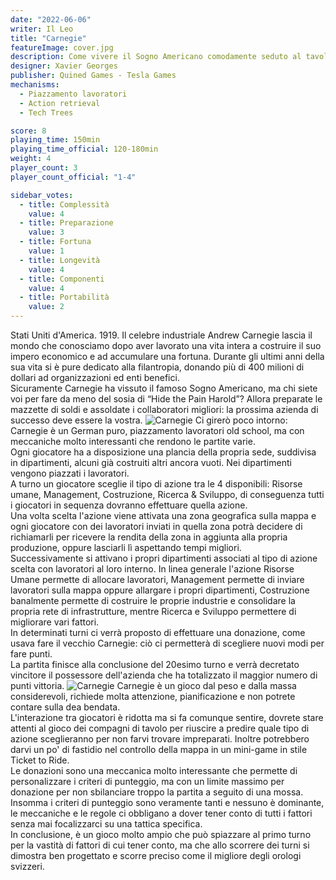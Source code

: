 ```yaml
---
date: "2022-06-06"
writer: Il Leo
title: "Carnegie"
featureImage: cover.jpg
description: Come vivere il Sogno Americano comodamente seduto al tavolo
designer: Xavier Georges
publisher: Quined Games - Tesla Games
mechanisms:
  - Piazzamento lavoratori
  - Action retrieval
  - Tech Trees

score: 8
playing_time: 150min
playing_time_official: 120-180min
weight: 4
player_count: 3
player_count_official: "1-4"

sidebar_votes:
  - title: Complessità
    value: 4
  - title: Preparazione
    value: 3
  - title: Fortuna
    value: 1
  - title: Longevità
    value: 4
  - title: Componenti
    value: 4
  - title: Portabilità
    value: 2
---
```


<Setting>
  Stati Uniti d'America. 1919. Il celebre industriale Andrew Carnegie lascia il
  mondo che conosciamo dopo aver lavorato una vita intera a costruire il suo
  impero economico e ad accumulare una fortuna. Durante gli ultimi anni della
  sua vita si è pure dedicato alla filantropia, donando più di 400 milioni di
  dollari ad organizzazioni ed enti benefici. <br />
  Sicuramente Carnegie ha vissuto il famoso Sogno Americano, ma chi siete voi per
  fare da meno del sosia di “Hide the Pain Harold”? Allora preparate le mazzette
  di soldi e assoldate i collaboratori migliori: la prossima azienda di successo
  deve essere la vostra.
</Setting>

<img src="./game1.jpg" alt="Carnegie" />

<Rules>
  Ci girerò poco intorno: Carnegie è un German puro, piazzamento lavoratori old
  school, ma con meccaniche molto interessanti che rendono le partite varie.
  <br />
  Ogni giocatore ha a disposizione una plancia della propria sede, suddivisa in
  dipartimenti, alcuni già costruiti altri ancora vuoti. Nei dipartimenti
  vengono piazzati i lavoratori.
  <br />
  A turno un giocatore sceglie il tipo di azione tra le 4 disponibili: Risorse
  umane, Management, Costruzione, Ricerca &amp; Sviluppo, di conseguenza tutti i
  giocatori in sequenza dovranno effettuare quella azione.
  <br />
  Una volta scelta l'azione viene attivata una zona geografica sulla mappa e
  ogni giocatore con dei lavoratori inviati in quella zona potrà decidere di
  richiamarli per ricevere la rendita della zona in aggiunta alla propria
  produzione, oppure lasciarli lì aspettando tempi migliori.
  <br />
  Successivamente si attivano i propri dipartimenti associati al tipo di azione
  scelta con lavoratori al loro interno. In linea generale l'azione Risorse
  Umane permette di allocare lavoratori, Management permette di inviare
  lavoratori sulla mappa oppure allargare i propri dipartimenti, Costruzione
  banalmente permette di costruire le proprie industrie e consolidare la propria
  rete di infrastrutture, mentre Ricerca e Sviluppo permettere di migliorare
  vari fattori.
  <br />
  In determinati turni ci verrà proposto di effettuare una donazione, come usava
  fare il vecchio Carnegie: ciò ci permetterà di scegliere nuovi modi per fare
  punti.
  <br />
  La partita finisce alla conclusione del 20esimo turno e verrà decretato
  vincitore il possessore dell'azienda che ha totalizzato il maggior numero di
  punti vittoria.
</Rules>

<img src="./game2.jpg" alt="Carnegie" />

<Feedback>
  Carnegie è un gioco dal peso e dalla massa considerevoli, richiede molta
  attenzione, pianificazione e non potrete contare sulla dea bendata.
  <br />
  L'interazione tra giocatori è ridotta ma si fa comunque sentire, dovrete stare
  attenti al gioco dei compagni di tavolo per riuscire a predire quale tipo di
  azione sceglieranno per non farvi trovare impreparati. Inoltre potrebbero
  darvi un po' di fastidio nel controllo della mappa in un mini-game in stile
  Ticket to Ride.
  <br />
  Le donazioni sono una meccanica molto interessante che permette di
  personalizzare i criteri di punteggio, ma con un limite massimo per donazione
  per non sbilanciare troppo la partita a seguito di una mossa.
  <br />
  Insomma i criteri di punteggio sono veramente tanti e nessuno è dominante, le
  meccaniche e le regole ci obbligano a dover tener conto di tutti i fattori
  senza mai focalizzarci su una tattica specifica.
  <br />
  In conclusione, è un gioco molto ampio che può spiazzare al primo turno per la
  vastità di fattori di cui tener conto, ma che allo scorrere dei turni si
  dimostra ben progettato e scorre preciso come il migliore degli orologi
  svizzeri.
</Feedback>
